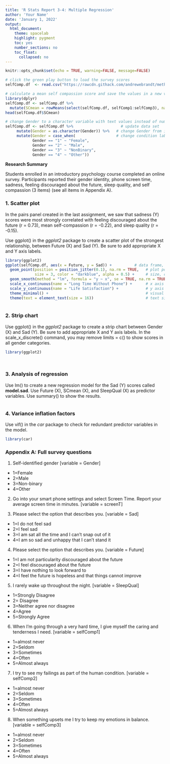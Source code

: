 ```yaml
---
title: 'R Stats Report 3-4: Multiple Regression'
author: 'Your Name'
date: 'January 1, 2022'
output:
  html_document:
    theme: spacelab
    highlight: pygment
    toc: yes
    number_sections: no
    toc_float:
      collapsed: no
---
```

<!-- In the header above, edit the name and date -->

<!-- Do not edit style -->
<style type="text/css">
.main-container {font-size: 18px;}
</style>

<!-- Do not edit this first code chunk -->
```r
knitr::opts_chunk$set(echo = TRUE, warning=FALSE, message=FALSE)

# click the green play button to load the survey scores
selfComp.df  <- read.csv("https://rawcdn.githack.com/andrewebrandt/methods.github.io/main/object/datasets/selfComp.csv", header = TRUE)

# calculate a mean self compassion score and save the values in a new variable, SCmean 
library(dplyr)
selfComp.df <- selfComp.df %>%
  mutate(SCmean = rowMeans(select(selfComp.df, selfComp1:selfComp3), na.rm = TRUE))
head(selfComp.df$SCmean)

# change Gender to a character variable with text values instead of numerical values
selfComp.df <- selfComp.df %>%                     # update data set
     mutate(Gender = as.character(Gender)) %>%   # change Gender from integer to character
     mutate(Gender = case_when(                  # change condition labels
            Gender == "1" ~ "Female",    
            Gender == "2" ~ "Male",
            Gender == "3" ~ "NonBinary",
            Gender == "4" ~ "Other"))
```


**Research Summary**

Students enrolled in an introductory psychology course completed an online survey. Participants reported their gender identity, phone screen time, sadness, feeling discouraged about the future, sleep quality, and self compassion (3 items) (see all items in Appendix A). 


### 1. Scatter plot

In the pairs panel created in the last assignment, we saw that sadness (Y) scores were most strongly correlated with feeling discouraged about the future (r = 0.73), mean self-compassion (r = -0.22), and sleep quality (r = -0.15).

Use ggplot() in the *ggplot2* package to create a scatter plot of the strongest relationship, between Future (X) and Sad (Y). Be sure to add appropriate X and Y axis labels. 
```r
library(ggplot2)
ggplot(selfComp.df, aes(x = Future, y = Sad)) +          # data frame, aesthetic
  geom_point(position = position_jitter(0.1), na.rm = TRUE,   # plot points
             size = 3, color = "darkblue", alpha = 0.5) +     # size, color, and transparency of points
  geom_smooth(method = "lm", formula = "y ~ x", se = TRUE, na.rm = TRUE) +  # plot line and se
  scale_x_continuous(name = "Long Time Without Phone") +      # x axis label
  scale_y_continuous(name = "Life Satisfaction") +            # y axis label
  theme_minimal() +                                           # visual format
  theme(text = element_text(size = 16))                       # text size
 
```                


### 2. Strip chart

Use ggplot() in the *ggplot2* package to create a strip chart between Gender (X) and Sad (Y). Be sure to add appropriate X and Y axis labels. In the scale_x_discrete() command, you may remove limits = c() to show scores in all gender categories. 
```r
library(ggplot2)

       
```                


### 3. Analysis of regression

Use lm() to create a new regression model for the Sad (Y) scores called **model.sad**. Use Future (X), SCmean (X), and SleepQual (X) as predictor variables. Use summary() to show the results. 
```r


```


### 4. Variance inflation factors

Use vif() in the *car* package to check for redundant predictor variables in the model.
```r
library(car)


```


### Appendix A: Full survey questions

1. Self-identified gender [variable = Gender]
  + 1=Female
  + 2=Male
  + 3=Non-binary
  + 4=Other

2. Go into your smart phone settings and select Screen Time. Report your average screen time in minutes. [variable = screenT]

3. Please select the option that describes you. [variable = Sad]
  + 1=I do not feel sad
  + 2=I feel sad
  + 3=I am sat all the time and I can't snap out of it
  + 4=I am so sad and unhappy that I can't stand it

4. Please select the option that describes you. [variable = Future]
  + 1=I am not particularity discouraged about the future
  + 2=I feel discouraged about the future
  + 3=I have nothing to look forward to
  + 4=I feel the future is hopeless and that things cannot improve

5. I rarely wake up throughout the night. [variable = SleepQual]
  + 1=Strongly Disagree
  + 2= Disagree
  + 3=Neither agree nor disagree
  + 4=Agree
  + 5=Strongly Agree

6. When I'm going through a very hard time, I give myself the caring and tenderness I need. [variable = selfComp1]
  + 1=almost never
  + 2=Seldom
  + 3=Sometimes
  + 4=Often
  + 5=Almost always

7. I try to see my failings as part of the human condition. [variable = selfComp2]
  + 1=almost never
  + 2=Seldom
  + 3=Sometimes
  + 4=Often
  + 5=Almost always

8. When something upsets me I try to keep my emotions in balance. [variable = selfComp3]
  + 1=almost never
  + 2=Seldom
  + 3=Sometimes
  + 4=Often
  + 5=Almost always
